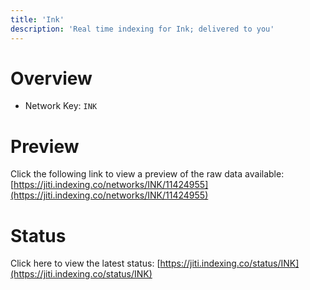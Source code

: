 ```yaml
---
title: 'Ink'
description: 'Real time indexing for Ink; delivered to you'
---
```


# Overview
- Network Key: `INK`

# Preview
Click the following link to view a preview of the raw data available: [https://jiti.indexing.co/networks/INK/11424955](https://jiti.indexing.co/networks/INK/11424955)

# Status
Click here to view the latest status: [https://jiti.indexing.co/status/INK](https://jiti.indexing.co/status/INK)
